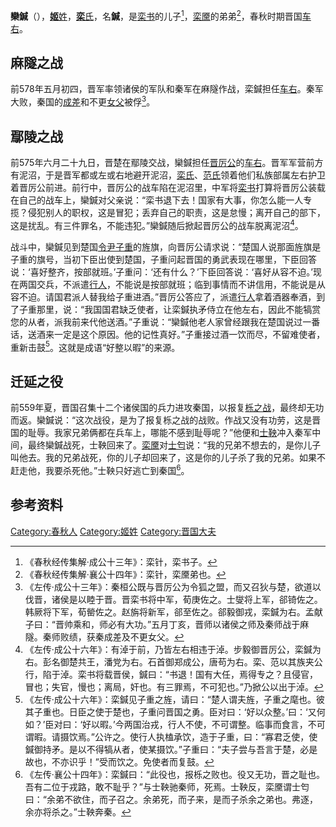 {{Infobox 先秦人物
|名称= 欒鍼
|图像=
|图说=
|姓=[[姬姓|姬]]
|氏=[[栾氏_(晋国)|栾]]
|名=鍼
|字=
|别名=
|别字=
|谥号=
|时代=春秋时期
|国家=晉國
|身份=晋国[[车右|车右]]
|出生日期=
|逝世日期=前559年
|在位=
|父=[[栾书|栾书]]
|母=
|正妻=
|妾=
|子女=
|太子=
}}

'''欒鍼'''（{{bd|？||前559年||}}），[[姬姓|'''姬'''姓]]，[[栾氏_(晋国)|'''栾'''氏]]，名'''鍼'''，是[[栾书|栾书]]的儿子<ref>《春秋经传集解·成公十三年》：栾针，栾书子。</ref>，[[栾黡|栾黡]]的弟弟<ref>《春秋经传集解·襄公十四年》：栾针，栾黡弟也。</ref>，春秋时期晋国[[车右|车右]]。

==麻隧之战==
{{main|麻隧之战}}
前578年五月初四，晋军率领诸侯的军队和秦军在麻隧作战，栾鍼担任[[车右|车右]]。秦军大败，秦国的[[成差|成差]]和不更[[女父|女父]]被俘<ref>《左传·成公十三年》：秦桓公既与晋厉公为令狐之盟，而又召狄与楚，欲道以伐晋，诸侯是以睦于晋。晋栾书将中军，荀庚佐之。士燮将上军，郤锜佐之。韩厥将下军，荀罃佐之。赵旃将新军，郤至佐之。郤毅御戎，栾鍼为右。孟献子曰：“晋帅乘和，师必有大功。”五月丁亥，晋师以诸侯之师及秦师战于麻隧。秦师败绩，获秦成差及不更女父。</ref>。

==鄢陵之战==
{{main|鄢陵之战}}
前575年六月二十九日，晋楚在鄢陵交战，欒鍼担任[[晋厉公|晋厉公]]的[[车右|车右]]。晋军军营前方有泥沼，于是晋军都或左或右地避开泥沼，[[栾氏|栾氏]]、[[范氏|范氏]]领着他们私族部属左右护卫着晋厉公前进。前行中，晋厉公的战车陷在泥沼里，中军将[[栾书|栾书]]打算将晋厉公装载在自己的战车上，欒鍼对父亲说：“栾书退下去！国家有大事，你怎么能一人专揽？侵犯别人的职权，这是冒犯；丢弃自己的职责，这是怠慢；离开自己的部下，这是扰乱。有三件罪名，不能违犯。”欒鍼随后掀起晋厉公的战车脱离泥沼<ref>《左传·成公十六年》：有淖于前，乃皆左右相违于淖。步毅御晋厉公，栾鍼为右。彭名御楚共王，潘党为右。石首御郑成公，唐苟为右。栾、范以其族夹公行，陷于淖。栾书将载晋侯，鍼曰：“书退！国有大任，焉得专之？且侵官，冒也；失官，慢也；离局，奸也。有三罪焉，不可犯也。”乃掀公以出于淖。</ref>。

战斗中，欒鍼见到楚国[[令尹|令尹]][[子重|子重]]的旌旗，向晋厉公请求说：“楚国人说那面旌旗是子重的旗号，当初下臣出使到楚国，子重问起晋国的勇武表现在哪里，下臣回答说：‘喜好整齐，按部就班。’子重问：‘还有什么？’下臣回答说：‘喜好从容不迫。’现在两国交兵，不派遣[[行人_(官职)|行人]]，不能说是按部就班；临到事情而不讲信用，不能说是从容不迫。请国君派人替我给子重进酒。”晋厉公答应了，派遣[[行人_(官职)|行人]]拿着酒器奉酒，到了子重那里，说：“我国国君缺乏使者，让栾鍼执矛侍立在他左右，因此不能犒赏您的从者，派我前来代他送酒。”子重说：“欒鍼他老人家曾经跟我在楚国说过一番话，送酒来一定是这个原因。他的记性真好。”子重接过酒一饮而尽，不留难使者，重新击鼓<ref>《左传·成公十六年》：栾鍼见子重之旌，请曰：“楚人谓夫旌，子重之麾也。彼其子重也。日臣之使于楚也，子重问晋国之勇。臣对曰：‘好以众整。’曰：‘又何如？’臣对曰：‘好以暇。’今两国治戎，行人不使，不可谓整。临事而食言，不可谓暇。请摄饮焉。”公许之。使行人执榼承饮，造于子重，曰：“寡君乏使，使鍼御持矛。是以不得犒从者，使某摄饮。”子重曰：“夫子尝与吾言于楚，必是故也，不亦识乎！”受而饮之。免使者而复鼓。</ref>。这就是成语“好整以暇”的来源。

==迁延之役==
{{main|迁延之役}}
前559年夏，晋国召集十二个诸侯国的兵力进攻秦国，以报复[[栎之战|栎之战]]，最终却无功而返。欒鍼说：“这次战役，是为了报复栎之战的战败。作战又没有功劳，这是晋国的耻辱。我家兄弟俩都在兵车上，哪能不感到耻辱呢？”他便和[[士鞅|士鞅]]冲入秦军中间，最终欒鍼战死，士鞅回来了。[[栾黡|栾黡]]对[[范宣子|士匄]]说：“我的兄弟不想去的，是你儿子叫他去。我的兄弟战死，你的儿子却回来了，这是你的儿子杀了我的兄弟。如果不赶走他，我要杀死他。”士鞅只好逃亡到秦国<ref>《左传·襄公十四年》：栾鍼曰：“此役也，报栎之败也。役又无功，晋之耻也。吾有二位于戎路，敢不耻乎？”与士鞅驰秦师，死焉。士鞅反，栾黡谓士匄曰：“余弟不欲住，而子召之。余弟死，而子来，是而子杀余之弟也。弗逐，余亦将杀之。”士鞅奔秦。</ref>。

== 参考资料 ==
{{reflist}}

[[Category:春秋人|Category:春秋人]]
[[Category:姬姓|Category:姬姓]]
[[Category:晋国大夫|Category:晋国大夫]]
